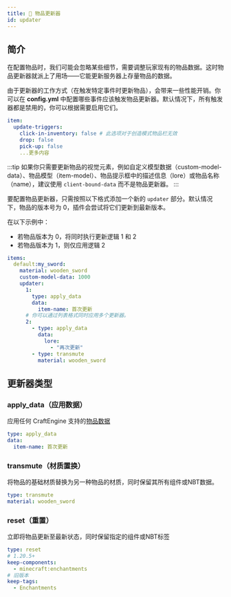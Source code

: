 ```yaml
---
title: 🔄 物品更新器
id: updater
---
```


## 简介

在配置物品时，我们可能会忽略某些细节，需要调整玩家现有的物品数据。这时物品更新器就派上了用场——它能更新服务器上存量物品的数据。

由于更新器的工作方式（在触发特定事件时更新物品），会带来一些性能开销。你可以在 **config.yml** 中配置哪些事件应该触发物品更新器。默认情况下，所有触发器都是禁用的，你可以根据需要启用它们。

```yaml
item:
  update-triggers:
    click-in-inventory: false # 此选项对于创造模式物品栏无效
    drop: false
    pick-up: false
    ...更多内容
```

:::tip
如果你只需要更新物品的视觉元素，例如自定义模型数据（custom-model-data）、物品模型（item-model）、物品提示框中的描述信息（lore）或物品名称（name），建议使用 `client-bound-data` 而不是物品更新器。
:::

要配置物品更新器，只需按照以下格式添加一个新的 `updater` 部分。默认情况下，物品的版本号为 0，插件会尝试将它们更新到最新版本。

在以下示例中：
- 若物品版本为 0，将同时执行更新逻辑 1 和 2
- 若物品版本为 1，则仅应用逻辑 2

```yaml
items:
  default:my_sword:
    material: wooden_sword
    custom-model-data: 1000
    updater:
      1:
        type: apply_data
        data:
          item-name: 首次更新
      # 你可以通过列表格式同时应用多个更新器。
      2:
        - type: apply_data
          data:
            lore: 
              - "再次更新"
        - type: transmute
          material: wooden_sword
```

## 更新器类型

### apply_data（应用数据）

应用任何 CraftEngine 支持的[物品数据](./data.mdx)

```yaml
type: apply_data
data:
  item-name: 首次更新
```

### transmute（材质置换）

将物品的基础材质替换为另一种物品的材质，同时保留其所有组件或NBT数据。

```yaml
type: transmute
material: wooden_sword
```

### reset（重置）

立即将物品更新至最新状态，同时保留指定的组件或NBT标签

```yaml
type: reset
# 1.20.5+
keep-components:
  - minecraft:enchantments
# 旧版本
keep-tags:
  - Enchantments
```
